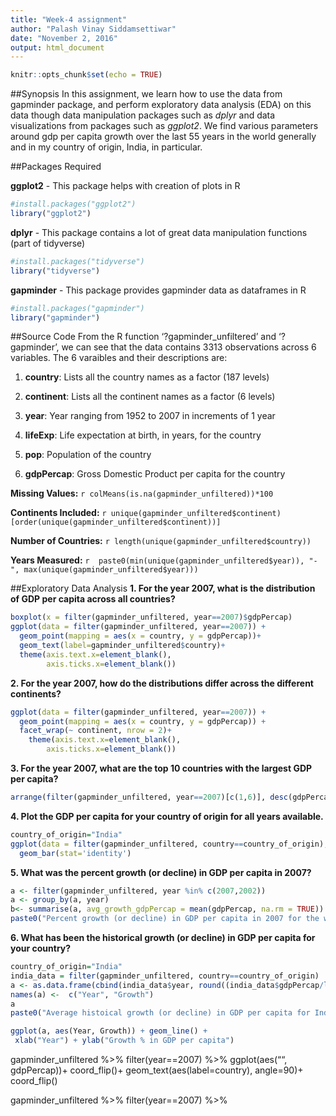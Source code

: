 ---
title: "Week-4 assignment"
author: "Palash Vinay Siddamsettiwar"
date: "November 2, 2016"
output: html_document
---

```{r setup, include=FALSE}
knitr::opts_chunk$set(echo = TRUE)
```

##Synopsis
In this assignment, we learn how to use the data from gapminder package, and perform exploratory data analysis (EDA) on this data though data manipulation packages such as _dplyr_ and data visualizations from packages such as _ggplot2_. We find various parameters around gdp per capita growth over the last 55 years in the world generally and in my country of origin, India, in particular.

##Packages Required

**ggplot2** - This package helps with creation of plots in R
``` {r, warning=F, message=F}
#install.packages("ggplot2")
library("ggplot2")
```

**dplyr** - This package contains a lot of great data manipulation functions (part of tidyverse)
``` {r, warning=F, message=F}
#install.packages("tidyverse")
library("tidyverse")
```

**gapminder** - This package provides gapminder data as dataframes in R
``` {r, warning=F, message=F}
#install.packages("gapminder")
library("gapminder")
```

##Source Code
From the R function '?gapminder_unfiltered' and '?gapminder', we can see that the data contains 3313 observations across 6 variables. The 6 varaibles and their descriptions are: 

1. **country**: Lists all the country names as a factor (187 levels)

2. **continent**: Lists all the continent names as a factor (6 levels)

3. **year**: Year ranging from 1952 to 2007 in increments of 1 year

4. **lifeExp**: Life expectation at birth, in years, for the country

5. **pop**: Population of the country

6. **gdpPercap**: Gross Domestic Product per capita for the country

**Missing Values:** `r colMeans(is.na(gapminder_unfiltered))*100`

**Continents Included:** `r unique(gapminder_unfiltered$continent)[order(unique(gapminder_unfiltered$continent))]`

**Number of Countries:** `r length(unique(gapminder_unfiltered$country)) `

**Years Measured:** `r  paste0(min(unique(gapminder_unfiltered$year)), "-", max(unique(gapminder_unfiltered$year))) `

##Exploratory Data Analysis
**1. For the year 2007, what is the distribution of GDP per capita across all countries?**
``` {r, warning=FALSE}
boxplot(x = filter(gapminder_unfiltered, year==2007)$gdpPercap)
ggplot(data = filter(gapminder_unfiltered, year==2007)) + 
  geom_point(mapping = aes(x = country, y = gdpPercap))+
  geom_text(label=gapminder_unfiltered$country)+
  theme(axis.text.x=element_blank(),
        axis.ticks.x=element_blank())
```

**2. For the year 2007, how do the distributions differ across the different continents?**
``` {r }
ggplot(data = filter(gapminder_unfiltered, year==2007)) + 
  geom_point(mapping = aes(x = country, y = gdpPercap)) + 
  facet_wrap(~ continent, nrow = 2)+
    theme(axis.text.x=element_blank(),
        axis.ticks.x=element_blank())
```

**3. For the year 2007, what are the top 10 countries with the largest GDP per capita?**
``` {r }
arrange(filter(gapminder_unfiltered, year==2007)[c(1,6)], desc(gdpPercap))[c(1:10),]
```

**4. Plot the GDP per capita for your country of origin for all years available.**
``` {r }
country_of_origin="India"
ggplot(data = filter(gapminder_unfiltered, country==country_of_origin), aes(x = year, y=gdpPercap)) + 
  geom_bar(stat='identity')
```

**5. What was the percent growth (or decline) in GDP per capita in 2007?**
``` {r }
a <- filter(gapminder_unfiltered, year %in% c(2007,2002))
a <- group_by(a, year)
b<- summarise(a, avg_growth_gdpPercap = mean(gdpPercap, na.rm = TRUE))
paste0("Percent growth (or decline) in GDP per capita in 2007 for the world was ", round(b[2,2]/b[1,2], 2), "%")
```

**6. What has been the historical growth (or decline) in GDP per capita for your country?**
``` {r, warning=F}
country_of_origin="India"
india_data = filter(gapminder_unfiltered, country==country_of_origin)
a <- as.data.frame(cbind(india_data$year, round((india_data$gdpPercap/lag(india_data$gdpPercap,1) - 1)*100, 2)))
names(a) <-  c("Year", "Growth")
a
paste0("Average histoical growth (or decline) in GDP per capita for India is ", round(mean(a[-1,2], na.rm = T), 2), "%")

ggplot(a, aes(Year, Growth)) + geom_line() +
 xlab("Year") + ylab("Growth % in GDP per capita")
```


gapminder_unfiltered %>%
  filter(year==2007) %>%
  ggplot(aes("", gdpPercap))+
  coord_flip()+
  geom_text(aes(label=country), angle=90)+
  coord_flip()
  
  
gapminder_unfiltered %>%
  filter(year==2007) %>%
  